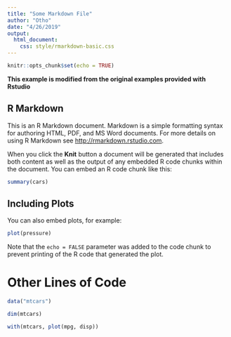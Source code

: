 ```yaml
---
title: "Some Markdown File"
author: "Otho"
date: "4/26/2019"
output:
  html_document:
    css: style/rmarkdown-basic.css
---
```


```r
knitr::opts_chunk$set(echo = TRUE)
```


**This example is modified from the original examples provided with Rstudio**

## R Markdown

This is an R Markdown document. Markdown is a simple formatting syntax for authoring HTML, PDF, and MS Word documents. For more details on using R Markdown see <http://rmarkdown.rstudio.com>.

When you click the **Knit** button a document will be generated that includes both content as well as the output of any embedded R code chunks within the document. You can embed an R code chunk like this:

```r
summary(cars)
```

## Including Plots

You can also embed plots, for example:

```r
plot(pressure)
```

Note that the `echo = FALSE` parameter was added to the code chunk to prevent printing of the R code that generated the plot.

# Other Lines of Code

```r
data("mtcars")

dim(mtcars)

with(mtcars, plot(mpg, disp))
```

